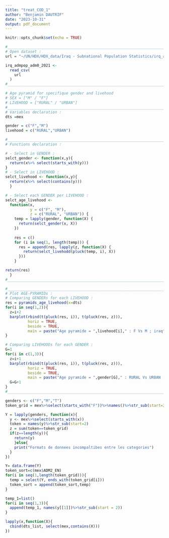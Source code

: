 ---
title: "treat_COD_1"
author: "Benjamin DAUTRIF"
date: "2023-10-31"
output: pdf_document
---

```{r setup, include=FALSE}
knitr::opts_chunk$set(echo = TRUE)
```

```{r OPEN, echo=TRUE}
#_______________________________________________________________________________
# Open dataset :
url = "~/UN/HDX/HDX_data/Iraq - Subnational Population Statistics/irq_admpop_adm0_2021.csv"

irq_admpop_adm0_2021 <-
  read_csv(
    url
  )
#_______________________________________________________________________________
```

```{r TREAT 1, echo=TRUE}
# Age pyramid for specifique gender and livehood 
# SEX = ["M" / "F"]
# LIVEHOOD = ["RURAL" / "URBAN"]
#_______________________________________________________________________________
# Variables declaration : 
dts =mex

gender = c("F","M")
livehood = c("RURAL","URBAN")

#_______________________________________________________________________________
# Functions declaration :

# - Select in GENDER :
selct_gender <- function(x,y){
  return(x%>% select(starts_with(y)))
}
# - Select in LIVEHOOD :
selct_livehood <- function(x,y){
  return(x%>% select(contains(y)))
  }

# - Select each GENDER per LIVEHOOD :
selct_age_livehood <-
  function(x,
           y = c("F", "M"),
           z = c("RURAL", "URBAN")) {
    temp = lapply(gender, function(X) {
      return(selct_gender(x, X))
    })
    
    res = c()
    for (i in seq(1, length(temp))) {
      res = append(res, lapply(z, function(X) {
        return(selct_livehodd(pluck(temp, i), X))
      }))
    }

return(res)
  }
#_______________________________________________________________________________
```

```{r RENDER 1, echo=TRUE}
#_______________________________________________________________________________
# Plot AGE-PYRAMIDs :
# Comparing GENDERs for each LIVEHOOD :
res = pyramids_age_livehood(x=dts)
for(i in seq(1,2)){
  z=i+2
  barplot(rbind(t(pluck(res, i)), t(pluck(res, z))),
          horiz = TRUE,
          beside = TRUE,
          main = paste("Age pyramide = ",livehood[i]," : F Vs M ; iraq"))
}

```


```{r LIVEHOOD, echo=TRUE}
# Comparing LIVEHOODs for each GENDER :
G=1
for(i in c(1,3)){
  z=i+1
  barplot(rbind(t(pluck(res, i)), t(pluck(res, z))),
          horiz = TRUE,
          beside = TRUE,
          main = paste("Age pyramide = ",gender[G]," : RURAL Vs URBAN ; iraq"))
  G=G+1
}
#_______________________________________________________________________________

genders <- c("F","M","T")
token_grid = mex%>%select(starts_with("F"))%>%names()%>%str_sub(start=2)

Y = lapply(genders, function(x){
  y <- mex%>%select(starts_with(x))
  token = names(y)%>%str_sub(start=2)
  z = sum(token==token_grid)
  if(z==length(y)){
    return(y)
    }else{
    print("Formats de donnees incompaltibes entre les categories")
  }
})

Y= data.frame(Y)
token_sort=c(mex$ADM2_EN)
for(i in seq(1,length(token_grid))){
  temp = select(Y, ends_with(token_grid[i]))
  token_sort = append(token_sort,temp)
}

temp_1=list()
for(i in seq(1,3)){
  append(temp_1, names(y[[1]])%>%str_sub(start = 2))
}

lapply(x,function(X){
  cbind(dts_list, select(mex,contains(X)))
})
```
